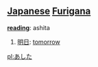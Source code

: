 == [[Japanese]] [[Furigana]] ==                             

'''[[reading]]''': ashita

# [[明日]]: [[tomorrow]]

[[pl:あした]]